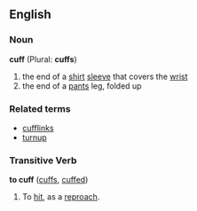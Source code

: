 ==English==

===Noun===
'''cuff''' (Plural: '''cuffs''')
# the end of a [[shirt]] [[sleeve]] that covers the [[wrist]]
# the end of a [[pants]] leg, folded up

===Related terms===
*[[cufflink]]s
*[[turnup]]

===Transitive Verb===
'''to cuff''' ([[cuffs]], [[cuffed]])  <!--[[cuffing]] ? -->
#To [[hit]], as a [[reproach]].